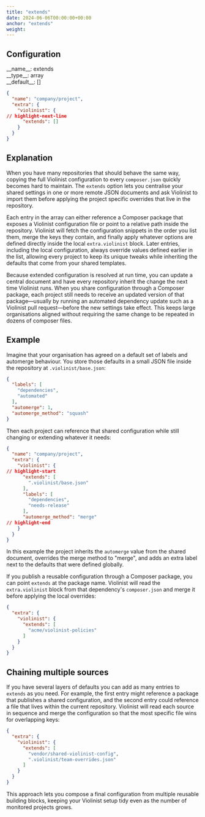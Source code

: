 ```yaml
---
title: "extends"
date: 2024-06-06T00:00:00+00:00
anchor: "extends"
weight:
---
```


## Configuration

<div className="config-wrapper"><div className="config">__name__: extends</div>
<div className="config">__type__: array</div>
<div className="config">__default__: []</div></div>

```json showLineNumbers
{
  "name": "company/project",
  "extra": {
    "violinist": {
// highlight-next-line
      "extends": []
    }
  }
}
```

## Explanation

When you have many repositories that should behave the same way, copying the full Violinist configuration to every `composer.json` quickly becomes hard to maintain. The `extends` option lets you centralise your shared settings in one or more remote JSON documents and ask Violinist to import them before applying the project specific overrides that live in the repository.

Each entry in the array can either reference a Composer package that exposes a Violinist configuration file or point to a relative path inside the repository. Violinist will fetch the configuration snippets in the order you list them, merge the keys they contain, and finally apply whatever options are defined directly inside the local `extra.violinist` block. Later entries, including the local configuration, always override values defined earlier in the list, allowing every project to keep its unique tweaks while inheriting the defaults that come from your shared templates.

Because extended configuration is resolved at run time, you can update a central document and have every repository inherit the change the next time Violinist runs. When you share configuration through a Composer package, each project still needs to receive an updated version of that package—usually by running an automated dependency update such as a Violinist pull request—before the new settings take effect. This keeps large organisations aligned without requiring the same change to be repeated in dozens of composer files.

## Example

Imagine that your organisation has agreed on a default set of labels and automerge behaviour. You store those defaults in a small JSON file inside the repository at `.violinist/base.json`:

```json showLineNumbers
{
  "labels": [
    "dependencies",
    "automated"
  ],
  "automerge": 1,
  "automerge_method": "squash"
}
```

Then each project can reference that shared configuration while still changing or extending whatever it needs:

```json showLineNumbers
{
  "name": "company/project",
  "extra": {
    "violinist": {
// highlight-start
      "extends": [
        ".violinist/base.json"
      ],
      "labels": [
        "dependencies",
        "needs-release"
      ],
      "automerge_method": "merge"
// highlight-end
    }
  }
}
```

In this example the project inherits the `automerge` value from the shared document, overrides the merge method to "merge", and adds an extra label next to the defaults that were defined globally.

If you publish a reusable configuration through a Composer package, you can point `extends` at the package name. Violinist will read the `extra.violinist` block from that dependency's `composer.json` and merge it before applying the local overrides:

```json showLineNumbers
{
  "extra": {
    "violinist": {
      "extends": [
        "acme/violinist-policies"
      ]
    }
  }
}
```

## Chaining multiple sources

If you have several layers of defaults you can add as many entries to `extends` as you need. For example, the first entry might reference a package that publishes a shared configuration, and the second entry could reference a file that lives within the current repository. Violinist will read each source in sequence and merge the configuration so that the most specific file wins for overlapping keys:

```json showLineNumbers
{
  "extra": {
    "violinist": {
      "extends": [
        "vendor/shared-violinist-config",
        ".violinist/team-overrides.json"
      ]
    }
  }
}
```

This approach lets you compose a final configuration from multiple reusable building blocks, keeping your Violinist setup tidy even as the number of monitored projects grows.
